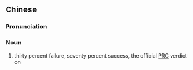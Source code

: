 {{also|三七开定论}}
==Chinese==
{{zh-forms|s=三七开定论|type=32}}

===Pronunciation===
{{zh-pron
|m=sānqīkāi dìnglùn
|cat=n
}}

===Noun===
{{zh-noun}}

# thirty percent failure, seventy percent success, the official [[PRC]] verdict on {{w|Mao Zedong}}